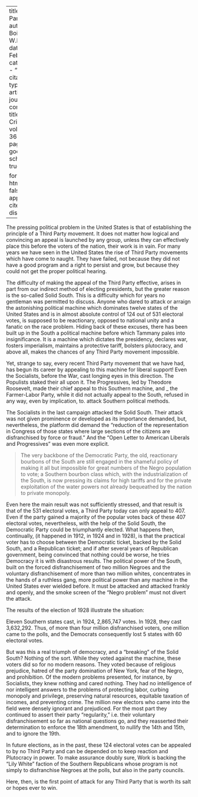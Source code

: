 
---
title: 'Third Party'
author: Du Bois, W.E.B.
date: Feb. 1929
categories: 
  - ""
citation: 
  type: article-journal
  container-title: The Crisis
  volume: 36
  issue: 2
  page: 58
google-scholar: true

format:
  html:
    toc: false
    appendix-cite-as: display
---



The pressing political problem in the United States is that of establishing the principle of a Third Party movement. It does not matter how logical and convincing an appeal is launched by any group, unless they can effectively place this before the voters of the nation, their work is in vain. For many years we have seen in the United States the rise of Third Party movements which have come to naught. They have failed, not because they did not have a good program and a right to persist and grow, but because they could not get the proper political hearing. 

The difficulty of making the appeal of the Third Party effective, arises in part from our indirect method of electing presidents, but the greater reason is the so-called Solid South. This is a difficulty which for years no gentleman was permitted to discuss. Anyone who dared to attack or arraign the astonishing political machine which dominates twelve states of the United States and is in almost absolute control of 124 out of 531 electoral votes, is supposed to be reactionary, opposed to national unity and a fanatic on the race problem. Hiding back of these excuses, there has been built up in the South a political machine before which Tammany pales into insignificance. It is a machine which dictates the presidency, declares war, fosters imperialism, maintains a protective tariff, bolsters plutocracy, and above all, makes the chances of any Third Party movement impossible. 

Yet, strange to say, every recent Third Party movement that we have had, has begun its career by appealing to this machine for liberal support!  Even the Socialists, before the War, cast longing eyes in this direction. The Populists staked their all upon it. The Progressives, led by Theodore Roosevelt, made their chief appeal to this Southern machine, and _ the Farmer-Labor Party, while it did not actually appeal to the South, refused in any way, even by implication, to. attack Southern political methods. 

The Socialists in the last campaign attacked the Solid South. Their attack was not given prominence or developed as its importance demanded, but, nevertheless, the platform did demand the "reduction of the representation in Congress of those states where large sections of the citizens are disfranchised by force or fraud." And the "Open Letter to American Liberals and Progressives" was even more explicit. 

> The very backbone of the Democratic Party, the old, reactionary bourbons of the South are still engaged in the shameful policy of making it all but impossible for great numbers of the Negro population to vote; a Southern bourbon class which, with the industrialization of the South, is now pressing its claims for high tariffs and for the private exploitation of the water powers not already bequeathed by the nation to private monopoly.

Even here the main result was not sufficiently stressed, and that result is that of the 531 electoral votes, a Third Party today can only appeal to 407. Even if the party gained a majority of the popular votes back of these 407 electoral votes, nevertheless, with the help of the Solid South, the Democratic Party could be triumphantly elected. What happens then, continually, (it happened in 1912, in 1924 and in 1928), is that the practical voter has to choose between the Democratic ticket, backed by the Solid South, and a Republican ticket; and if after several years of Republican government, being convinced that nothing could be worse, he tries Democracy it is with disastrous results. The political power of the South, built on the forced disfranchisement of two million Negroes and the voluntary disfranchisement of more than two million whites, concentrates in the hands of a ruthless gang, more political power than any machine in the United States ever wielded before. It must be attacked and attacked frankly and openly, and the smoke screen of the "Negro problem" must not divert the attack. 

The results of the election of 1928 illustrate the situation: 

Eleven Southern states cast, in 1924, 2,865,747 votes. In 1928, they cast 3,632,292. Thus, of more than four million disfranchised voters, one million came to the polls, and the Democrats consequently lost 5 states with 60 electoral votes. 

But was this a real triumph of democracy, and a "breaking" of the Solid South? Nothing of the sort. While they voted against the machine, these voters did so for no modern reasons. They voted because of religious prejudice, hatred of the party domination of New York, fear of the Negro, and prohibition. Of the modern problems presented, for instance, by Socialists, they knew nothing and cared nothing. They had no intelligence of nor intelligent answers to the problems of protecting labor, curbing monopoly and privilege, preserving natural resources, equitable taxation of incomes, and preventing crime. The million new electors who came into the field were densely ignorant and prejudiced. For the most part they continued to assert their party "regularity," i.e. their voluntary disfranchisement so far as national questions go, and they reasserted their determination to enforce the 18th amendment, to nullify the 14th and 15th, and to ignore the 19th. 

In future elections, as in the past, these 124 electoral votes can be appealed to by no Third Party and can be depended on to keep reaction and Plutocracy in power. To make assurance doubly sure, Work is backing the "Lily White" faction of the Southern Republicans whose program is not simply to disfranchise Negroes at the polls, but also in the party councils. 

Here, then, is the first point of attack for any Third Party that is worth its salt or hopes ever to win. 

